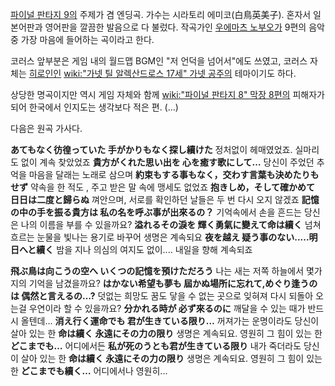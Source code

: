 {{{#!html
<iframe width="560" height="315" src="http://www.youtube.com/embed/weE_LfHHty8" frameborder="0" allowfullscreen></iframe>
}}}

[[파이널 판타지 9]]의 주제가 겸 엔딩곡. 가수는 시라토리 에미코(白鳥英美子). 혼자서 일본어판과 영어판을 깔끔한 발음으로 다 불렀다. 작곡가인 [[우에마츠 노부오]]가 9편의 음악 중 가장 마음에 들어하는 곡이라고 한다.

코러스 앞부분은 게임 내의 월드맵 BGM인 "저 언덕을 넘어서"에도 쓰였고, 코러스 자체는 [[히로인]]인 [[wiki:"가넷 틸 알렉산드로스 17세" 가넷 공주]]의 테마이기도 하다.

상당한 명곡이지만 역시 게임 자체와 함께 [[wiki:"파이널 판타지 8" 막장 8편]]의 피해자가 되어 한국에서 인지도는 생각보다 적은 편. (…)

다음은 원곡 가사다.

'''あてもなく彷徨っていた 手がかりもなく探し續けた'''
정처없이 헤매였었죠. 실마리도 없이 계속 찾았었죠
'''貴方がくれた思い出を 心を癒す歌にして…'''
당신이 주었던 추억을 마음을 달래는 노래로 삼으며
'''約束もする事もなく，交わす言葉も決めたりもせず'''
약속을 한 적도 , 주고 받은 말 속에 맹세도 없었죠
'''抱きしめ，そして確かめて 日日は二度と歸らぬ'''
껴안으며, 서로를 확인하던 날들은 두 번 다시 오지 않겠죠
'''記憶の中の手を振る貴方は 私の名を呼ぶ事が出來るの？'''
기억속에서 손을 흔드는 당신은 나의 이름을 부를 수 있을까요?
'''溢れるその淚を 輝く勇氣に變えて命は續く'''
넘쳐흐르는 눈물을 빛나는 용기로 바꾸어 생명은 계속되요
'''夜を越え 疑う事のない.....明日へと續く'''
밤을 지나 의심의 여지도 없이.... 내일을 향해 계속되죠
 
 
'''飛ぶ鳥は向こうの空へ いくつの記憶を預けただろう '''
나는 새는 저쪽 하늘에서 몇가지의 기억을 남겼을까요?
'''はかない希望も夢も 屆かぬ場所に忘れて,めぐり逢うのは 偶然と言えるの…?'''
덧없는 희망도 꿈도 닿을 수 없는 곳으로 잊혀져 다시 되돌아 오는걸 우연이라 할 수 있을까요?
'''分かれる時が 必ず來るのに'''
깨달을 수 있는 때가  반드시 올텐데...
'''消え行く運命でも 君が生きている限り…'''
꺼져가는 운명이라도 당신이 살아 있는 한
'''命は續く 永遠にその力の限り'''
생명은 계속되요. 영원히 그 힘이 있는 한
'''どこまでも…'''
어디에서든
'''私が死のうとも君が生きている限り'''
내가 죽더라도 당신이 살아 있는 한
'''命は續く  永遠にその力の限り'''
생명은 계속되요. 영원히 그 힘이 있는 한
'''どこまでも續く…'''
어디에서나  영원히...
